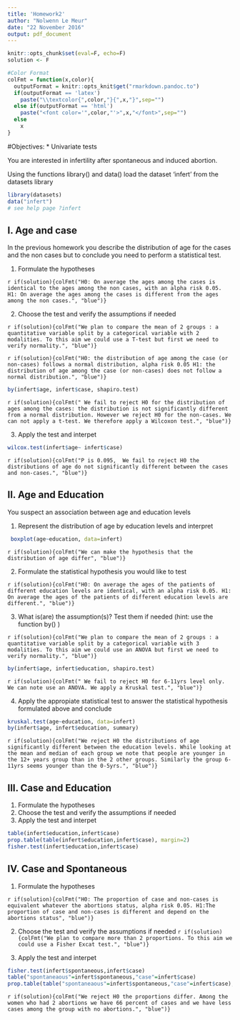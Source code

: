 ```yaml
---
title: 'Homework2'
author: "Nolwenn Le Meur"
date: "22 November 2016"
output: pdf_document
---
```

```r
knitr::opts_chunk$set(eval=F, echo=F)
solution <- F
```

```r
#Color Format
colFmt = function(x,color){
  outputFormat = knitr::opts_knit$get("rmarkdown.pandoc.to")
  if(outputFormat == 'latex')
    paste("\\textcolor{",color,"}{",x,"}",sep="")
  else if(outputFormat == 'html')
    paste("<font color='",color,"'>",x,"</font>",sep="")
  else
    x
}
```

#Objectives:
* Univariate tests

You are interested in infertility after spontaneous and induced abortion.

Using the functions library() and data() load the dataset 'infert' from the datasets library

```r
library(datasets)
data("infert")
# see help page ?infert
```

## I. Age and case
In the previous homework you describe the distribution of age for the cases and the non cases but to conclude you need to perform a statistical test.

1. Formulate the hypotheses

`r if(solution){colFmt("H0: On average the ages among the cases is identical to the ages among the non cases, with an alpha risk 0.05. H1: On average the ages among the cases is different from the ages among the non cases.", "blue")}`

2. Choose the test and verify the assumptions if needed

`r if(solution){colFmt("We plan to compare the mean of 2 groups : a quantitative variable split by a categorical variable with 2 modalities. To this aim we could use a T-test but first we need to verify normality.", "blue")}`

`r if(solution){colFmt("H0: the distribution of age among the case (or non-cases) follows a normal distribution, alpha risk 0.05 H1: the distribution of age among the case (or non-cases) does not follow a normal distribution.", "blue")}`

```r
by(infert$age, infert$case, shapiro.test)
```

`r if(solution){colFmt(" We fail to reject H0 for the distribution of ages among the cases: the distribution is not significantly different from a normal distribution. However we reject H0 for the non-cases. We can not apply a t-test. We therefore apply a Wilcoxon test.", "blue")}`

3. Apply the test and interpet
```r
wilcox.test(infert$age~ infert$case)
```

`r if(solution){colFmt("P is 0.095,  We fail to reject H0 the distributions of age do not significantly different between the cases and non-cases.", "blue")}`

## II. Age and Education
You suspect an association between age and education levels

1. Represent the distribution of age by education levels and interpret
```r
 boxplot(age~education, data=infert)
```

`r if(solution){colFmt("We can make the hypothesis that the distribution of age differ", "blue")}`

2. Formulate the statistical hypothesis you would like to test

`r if(solution){colFmt("H0: On average the ages of the patients of different education levels are identical, with an alpha risk 0.05. H1:  On average the ages of the patients of different education levels are different.", "blue")}`

3. What is(are) the assumption(s)? Test them if needed (hint: use the function by() )

`r if(solution){colFmt("We plan to compare the mean of 2 groups : a quantitative variable split by a categorical variable with 3 modalities. To this aim we could use an ANOVA but first we need to verify normality.", "blue")}`
```r
by(infert$age, infert$education, shapiro.test)
```
`r if(solution){colFmt(" We fail to reject H0 for 6-11yrs level only. We can note use an ANOVA. We apply a Kruskal test.", "blue")}`

4. Apply the appropiate statistical test to answer the statistical hypothesis formulated above and conclude
```r
kruskal.test(age~education, data=infert)
by(infert$age, infert$education, summary)
```
`r if(solution){colFmt("We reject H0 the distributions of age significantly different between the education levels. While looking at the mean and median of each group we note that people are younger in the 12+ years group than in the 2 other groups. Similarly the group 6-11yrs seems younger than the 0-5yrs.", "blue")}`


## III. Case and Education
1. Formulate the hypotheses
2. Choose the test and verify the assumptions if needed
3. Apply the test and interpet

```r
table(infert$education,infert$case)
prop.table(table(infert$education,infert$case), margin=2)
fisher.test(infert$education,infert$case)
```

## IV. Case and Spontaneous
1. Formulate the hypotheses

`r if(solution){colFmt("H0: The proportion of case and non-cases is equivalent whatever the abortions status, alpha risk 0.05. H1:The proportion of case and non-cases is different and depend on the abortions status", "blue")}`

2. Choose the test and verify the assumptions if needed
`r if(solution){colFmt("We plan to compare more than 2 proportions. To this aim we could use a Fisher Excat test.", "blue")}`

3. Apply the test and interpet

```r
fisher.test(infert$spontaneous,infert$case)
table("spontaneaous"=infert$spontaneous,"case"=infert$case)
prop.table(table("spontaneaous"=infert$spontaneous,"case"=infert$case), margin=1)*100
```

`r if(solution){colFmt("We reject H0 the proportions differ. Among the women who had 2 abortions we have 66 percent of cases and we have less cases among the group with no abortions.", "blue")}`